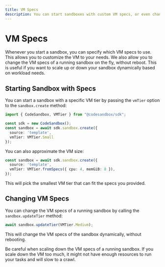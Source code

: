 ```yaml
---
title: VM Specs
description: You can start sandboxes with custom VM specs, or even change the VM specs of a running sandbox.
---
```



# VM Specs

Whenever you start a sandbox, you can specify which VM specs to use. This allows you to customize the VM to your needs. We also allow you to change the VM specs of a running sandbox on the fly,
without reboot. This is useful if you want to scale up or down your sandbox dynamically based on workload needs.

## Starting Sandbox with Specs

You can start a sandbox with a specific VM tier by passing the `vmTier` option to the `sandbox.create` method:

```ts
import { CodeSandbox, VMTier } from "@codesandbox/sdk";

const sdk = new CodeSandbox();
const sandbox = await sdk.sandbox.create({
  source: 'template',
  vmTier: VMTier.Small
});
```

You can also approximate the VM size:

```ts
const sandbox = await sdk.sandbox.create({
  source: 'template',
  vmTier: VMTier.fromSpecs({ cpu: 4, memGiB: 8 }),
});
```

This will pick the smallest VM tier that can fit the specs you provided.

## Changing VM Specs

You can change the VM specs of a running sandbox by calling the `sandbox.updateTier` method:

```ts
await sandbox.updateTier(VMTier.Medium);
```

This will change the VM specs of the sandbox dynamically, without rebooting.

<Callout>
  Be careful when scaling down the VM specs of a running sandbox. If you scale down the VM too much, it might not have enough resources to run your tasks and will slow to a crawl.
</Callout>
